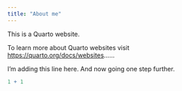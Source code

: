 ---
title: "About me"
---

This is a Quarto website.

To learn more about Quarto websites visit <https://quarto.org/docs/websites>......

I'm adding this line here. And now going one step further.

```{r}
1 + 1
```
